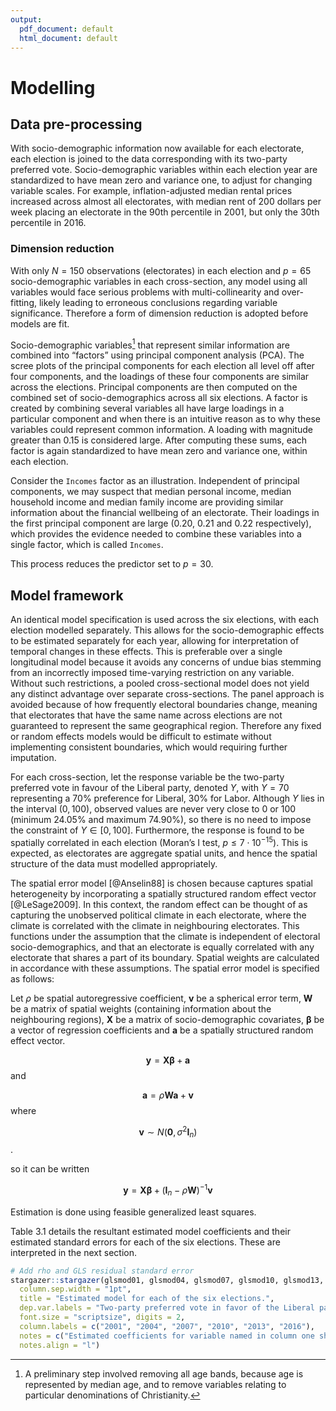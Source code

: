 ```yaml
---
output:
  pdf_document: default
  html_document: default
---
```

# Modelling {#modelling}

## Data pre-processing
With socio-demographic information now available for each electorate, each election is joined to the data  corresponding with its two-party preferred vote. Socio-demographic variables within each election year are standardized to have mean zero and variance one, to adjust for changing variable scales. For example, inflation-adjusted median rental prices increased across almost all electorates, with median rent of 200 dollars per week placing an electorate in the 90th percentile in 2001, but only the 30th percentile in 2016.

### Dimension reduction
With only $N = 150$ observations (electorates) in each election and $p = 65$ socio-demographic variables in each cross-section, any model using all variables would face serious problems with multi-collinearity and over-fitting, likely leading to erroneous conclusions regarding variable significance. Therefore a form of dimension reduction is adopted before models are fit. 

Socio-demographic variables[^2] that represent similar information are combined into "factors" using principal component analysis (PCA). The scree plots of the principal components for each election all level off after four components, and the loadings of these four components are similar across the elections. Principal components are then computed on the combined set of socio-demographics across all six elections. A factor is created by combining several variables all have large loadings in a particular component and when there is an intuitive reason as to why these variables could represent common information. A loading with magnitude greater than 0.15 is considered large. After computing these sums, each factor is again standardized to have mean zero and variance one, within each election. 

Consider the `Incomes` factor as an illustration. Independent of principal components, we may suspect that median personal income, median household income and median family income are providing similar information about the financial wellbeing of an electorate. Their loadings in the first principal component are large (0.20, 0.21 and 0.22 respectively), which provides the evidence needed to combine these variables into a single factor, which is called `Incomes`.

This process reduces the predictor set to $p = 30$.

[^2]: A preliminary step involved removing all age bands, because age is represented by median age, and to remove variables relating to particular denominations of Christianity.

## Model framework
An identical model specification is used across the six elections, with each election modelled separately. This allows for the socio-demographic effects to be estimated separately for each year, allowing for interpretation of temporal changes in these effects. This is preferable over a single longitudinal model because it avoids any concerns of undue bias stemming from an incorrectly imposed time-varying restriction on any variable. Without such restrictions, a pooled cross-sectional model does not yield any distinct advantage over separate cross-sections. The panel approach is avoided because of how frequently electoral boundaries change, meaning that electorates that have the same name across elections are not guaranteed to represent the same geographical region. Therefore any fixed or random effects models would be difficult to estimate without implementing consistent boundaries, which would requiring further imputation. 

For each cross-section, let the response variable be the two-party preferred vote in favour of the Liberal party, denoted $Y$, with $Y = 70$ representing a 70% preference for Liberal, 30% for Labor. Although $Y$ lies in the interval $(0,100)$, observed values are never very close to 0 or 100 (minimum $24.05 \%$ and maximum $74.90 \%$), so there is no need to impose the constraint of $Y \in [0,100]$. Furthermore, the response is found to be spatially correlated in each election (Moran's I test, $p \le 7\cdot10^{-15}$). This is expected, as electorates are aggregate spatial units, and hence the spatial structure of the data must modelled appropriately. 

The spatial error model [@Anselin88] is chosen because captures spatial heterogeneity by incorporating a spatially structured random effect vector [@LeSage2009]. In this context, the random effect can be thought of as capturing the unobserved political climate in each electorate, where the climate is correlated with the climate in neighbouring electorates. This functions under the assumption that the climate is independent of electoral socio-demographics, and that an electorate is equally correlated with any electorate that shares a part of its boundary. Spatial weights are calculated in accordance with these assumptions. The spatial error model is specified as follows:

Let $\rho$ be spatial autoregressive coefficient, $\boldsymbol v$ be a spherical error term, ${\boldsymbol W}$ be a matrix of spatial weights (containing information about the neighbouring regions), $\boldsymbol X$ be a matrix of socio-demographic covariates, $\boldsymbol \beta$ be a vector of regression coefficients and $\boldsymbol a$ be a spatially structured random effect vector.

$${\boldsymbol y} = {\boldsymbol X} {\boldsymbol \beta} + {\boldsymbol a}$$
and

$${\boldsymbol a} = \rho {\boldsymbol W} {\boldsymbol a} + {\boldsymbol v}$$
where 

$${\boldsymbol v} \sim N({\boldsymbol 0}, \sigma^2 {\boldsymbol I_n})$$.

so it can be written

$${\boldsymbol y} = {\boldsymbol X} {\boldsymbol \beta} + ({\boldsymbol I}_n-\rho {\boldsymbol W})^{-1}{\boldsymbol v}$$

Estimation is done using feasible generalized least squares.

Table 3.1 details the resultant estimated model coefficients and their estimated standard errors for each of the six elections. These are interpreted in the next section.

```r
# Add rho and GLS residual standard error
stargazer::stargazer(glsmod01, glsmod04, glsmod07, glsmod10, glsmod13, glsmod16, header = FALSE, 
  column.sep.width = "1pt", 
  title = "Estimated model for each of the six elections.",
  dep.var.labels = "Two-party preferred vote in favor of the Liberal party", 
  font.size = "scriptsize", digits = 2, 
  column.labels = c("2001", "2004", "2007", "2010", "2013", "2016"),
  notes = c("Estimated coefficients for variable named in column one shown for", "election year indicated by column heading, with estimated standard", "deviation for each coefficient shown below in parenthesis. Overall", "summary measures for each regression equation are provided in the", "bottom panel."),
  notes.align = "l")
```


\begin{table}[!htbp] \centering 
  \caption{Estimated model for each of the six elections.} 
  \label{} 
\tiny 
\begin{tabular}{@{\extracolsep{1pt}}lcccccc} 
\\[-1.8ex]\hline 
\hline \\[-1.8ex] 
 & \multicolumn{6}{c}{\textit{Dependent variable:}} \\ 
\cline{2-7} 
\\[-1.8ex] & \multicolumn{6}{c}{Two-party preferred vote in favor of the Liberal party} \\ 
 & 2001 & 2004 & 2007 & 2010 & 2013 & 2016 \\ 
\\[-1.8ex] & (1) & (2) & (3) & (4) & (5) & (6)\\ 
\hline \\[-1.8ex] 
 $\rho$ & 0.44$^{***}$ & 0.15$^{*}$ & $-$0.04 & 0.15 & 0.29 & 0.48$^{***}$ \\ 
  & (0.15) & (0.17) & (0.19) & (0.17) & (0.16) & (0.16) \\ 
  & & & & & & \\ 
 AusCitizen & $-$2.77 & $-$2.83 & 0.67 & 1.00 & $-$0.87 & $-$1.53 \\ 
  & (2.51) & (2.63) & (2.57) & (2.93) & (2.90) & (2.95) \\ 
  & & & & & & \\ 
 Born\_Asia & 2.63 & 0.74 & $-$1.37 & $-$7.58$^{***}$ & $-$2.56 & $-$2.13 \\ 
  & (3.03) & (2.55) & (1.96) & (2.68) & (2.58) & (2.20) \\ 
  & & & & & & \\ 
 Born\_MidEast & 1.92 & 3.22$^{*}$ & 2.92$^{*}$ & 1.79 & 1.70 & $-$0.82 \\ 
  & (1.53) & (1.78) & (1.51) & (1.54) & (1.54) & (1.56) \\ 
  & & & & & & \\ 
 Born\_SE\_Europe & 1.02 & 0.04 & $-$0.20 & $-$1.72 & $-$1.25 & $-$1.63 \\ 
  & (2.34) & (2.05) & (1.17) & (1.34) & (1.15) & (0.99) \\ 
  & & & & & & \\ 
 Born\_UK & $-$0.49 & $-$0.87 & 0.29 & $-$0.29 & $-$0.35 & $-$1.37 \\ 
  & (1.04) & (0.90) & (0.80) & (1.05) & (1.00) & (0.98) \\ 
  & & & & & & \\ 
 BornElsewhere & $-$1.08 & $-$0.51 & 5.01 & 9.78$^{**}$ & 4.04 & 1.74 \\ 
  & (3.40) & (3.67) & (3.59) & (4.47) & (4.46) & (4.52) \\ 
  & & & & & & \\ 
 Buddhism & 1.50 & 2.84$^{*}$ & 0.90 & 2.41$^{*}$ & 1.09 & 1.51 \\ 
  & (1.94) & (1.61) & (1.25) & (1.40) & (1.25) & (1.24) \\ 
  & & & & & & \\ 
 Christianity & 0.53 & 3.44 & $-$1.93 & $-$0.60 & 3.08 & 5.17$^{**}$ \\ 
  & (4.58) & (4.19) & (3.45) & (3.44) & (2.79) & (2.52) \\ 
  & & & & & & \\ 
 CurrentlyStudying & $-$1.14 & 1.69 & 4.03$^{***}$ & 3.28$^{***}$ & 1.73 & $-$0.09 \\ 
  & (1.01) & (1.09) & (1.12) & (1.21) & (1.17) & (1.13) \\ 
  & & & & & & \\ 
 DeFacto & $-$6.42$^{***}$ & $-$5.04$^{**}$ & $-$6.55$^{***}$ & $-$8.60$^{***}$ & $-$9.73$^{***}$ & $-$11.02$^{***}$ \\ 
  & (1.69) & (2.00) & (1.90) & (2.57) & (2.62) & (2.55) \\ 
  & & & & & & \\ 
 DiffAddress & 3.86$^{***}$ & 4.63$^{***}$ & 3.40$^{***}$ & 4.72$^{***}$ & 5.02$^{***}$ & 6.93$^{***}$ \\ 
  & (0.95) & (1.03) & (0.88) & (1.60) & (1.71) & (1.50) \\ 
  & & & & & & \\ 
 Distributive & 1.67 & 2.75$^{**}$ & 2.25$^{**}$ & 2.88$^{**}$ & 2.76$^{**}$ & 1.65 \\ 
  & (1.08) & (1.13) & (1.02) & (1.30) & (1.25) & (1.17) \\ 
  & & & & & & \\ 
 Education & 0.62 & 1.94 & $-$0.77 & $-$1.82 & $-$0.90 & $-$3.04 \\ 
  & (2.23) & (2.86) & (2.89) & (3.35) & (3.04) & (2.99) \\ 
  & & & & & & \\ 
 Extractive & 4.69$^{***}$ & 5.31$^{***}$ & 5.81$^{***}$ & 6.97$^{***}$ & 6.09$^{***}$ & 6.81$^{***}$ \\ 
  & (1.36) & (1.23) & (1.16) & (1.48) & (1.42) & (1.31) \\ 
  & & & & & & \\ 
 FamHouseSize & $-$2.94 & $-$5.11$^{*}$ & $-$9.67$^{***}$ & $-$8.22$^{**}$ & $-$6.16$^{*}$ & $-$4.35 \\ 
  & (2.27) & (2.78) & (2.66) & (3.28) & (3.15) & (2.86) \\ 
  & & & & & & \\ 
 Incomes & 2.99$^{*}$ & 2.95 & 4.36$^{*}$ & 2.73 & 4.19 & 8.46$^{***}$ \\ 
  & (1.76) & (2.60) & (2.56) & (3.06) & (2.68) & (2.57) \\ 
  & & & & & & \\ 
 Indigenous & 3.97$^{***}$ & 5.62$^{***}$ & 6.81$^{***}$ & 5.90$^{***}$ & 6.12$^{***}$ & 4.47$^{***}$ \\ 
  & (1.26) & (1.35) & (1.17) & (1.49) & (1.49) & (1.38) \\ 
  & & & & & & \\ 
 Islam & 0.15 & 0.61 & $-$1.21 & $-$1.04 & 1.20 & 2.64 \\ 
  & (2.03) & (2.00) & (1.80) & (1.94) & (1.71) & (1.72) \\ 
  & & & & & & \\ 
 Judaism & 1.02 & 1.74 & 0.01 & 0.46 & 1.60$^{*}$ & 1.96$^{***}$ \\ 
  & (1.38) & (1.26) & (1.00) & (1.05) & (0.85) & (0.71) \\ 
  & & & & & & \\ 
 ManagerAdminClericalSales & 2.10$^{***}$ & 3.28$^{***}$ & 5.21$^{***}$ & 4.32$^{***}$ & 3.99$^{***}$ & 4.62$^{***}$ \\ 
  & (0.70) & (0.85) & (0.78) & (1.00) & (0.99) & (1.03) \\ 
  & & & & & & \\ 
 Married & 2.27 & 5.50$^{**}$ & 5.06$^{*}$ & 5.07$^{*}$ & 1.46 & $-$1.39 \\ 
  & (2.26) & (2.79) & (2.59) & (2.91) & (2.71) & (2.64) \\ 
  & & & & & & \\ 
 MedianAge & 1.54 & 3.73$^{**}$ & 1.86 & 2.08 & 2.28 & 2.94$^{*}$ \\ 
  & (1.30) & (1.55) & (1.65) & (2.08) & (1.88) & (1.63) \\ 
  & & & & & & \\ 
 NoReligion & 1.06 & 3.43 & $-$0.31 & 0.25 & 3.53 & 5.76$^{**}$ \\ 
  & (3.85) & (3.45) & (2.90) & (2.98) & (2.58) & (2.59) \\ 
  & & & & & & \\ 
 OneParent\_House & $-$1.00 & 1.37 & 1.66 & 0.22 & 0.11 & $-$0.85 \\ 
  & (1.34) & (1.49) & (1.38) & (1.61) & (1.46) & (1.39) \\ 
  & & & & & & \\ 
 OtherLanguageHome & $-$10.40$^{**}$ & $-$6.76 & $-$6.02 & $-$4.37 & $-$4.69 & 1.27 \\ 
  & (4.97) & (5.61) & (4.44) & (5.70) & (5.50) & (4.95) \\ 
  & & & & & & \\ 
 PropertyOwned & $-$0.76 & $-$0.92 & 0.78 & $-$1.17 & 0.68 & 1.76 \\ 
  & (1.19) & (1.21) & (1.09) & (1.49) & (1.43) & (1.38) \\ 
  & & & & & & \\ 
 RentLoanPrice & $-$0.31 & $-$1.54 & $-$0.54 & 2.12 & 1.01 & $-$0.70 \\ 
  & (1.50) & (1.68) & (1.48) & (1.96) & (1.96) & (2.02) \\ 
  & & & & & & \\ 
 SocialServ & 2.42$^{*}$ & 1.89 & 1.77 & 1.91 & 0.94 & 2.90$^{***}$ \\ 
  & (1.27) & (1.27) & (1.14) & (1.35) & (1.22) & (1.10) \\ 
  & & & & & & \\ 
 Transformative & 2.99$^{**}$ & 5.74$^{***}$ & 5.20$^{***}$ & 3.28$^{*}$ & 3.74$^{**}$ & 4.75$^{***}$ \\ 
  & (1.41) & (1.59) & (1.47) & (1.74) & (1.57) & (1.41) \\ 
  & & & & & & \\ 
 Unemployment & $-$3.00$^{**}$ & $-$5.09$^{***}$ & $-$2.88$^{**}$ & $-$2.42 & $-$1.22 & 0.36 \\ 
  & (1.28) & (1.51) & (1.41) & (1.73) & (1.54) & (1.42) \\ 
  & & & & & & \\ 
 Constant & 50.78$^{***}$ & 52.63$^{***}$ & 47.32$^{***}$ & 49.92$^{***}$ & 53.48$^{***}$ & 50.45$^{***}$ \\ 
  & (0.67) & (0.45) & (0.35) & (0.51) & (0.56) & (0.74) \\ 
  & & & & & & \\ 
\hline \\[-1.8ex] 
Observations & 150 & 150 & 150 & 150 & 150 & 150 \\ 
Residual Standard Error (GLS) & 4.55 & 4.69 & 4.44 & 5.31 & 4.85 & 4.65 \\ 
Log Likelihood & $-$398.33 & $-$403.34 & $-$398.73 & $-$418.08 & $-$405.41 & $-$399.52 \\ 
Akaike Inf. Crit. & 860.67 & 870.68 & 861.46 & 900.16 & 874.83 & 863.03 \\ 
Bayesian Inf. Crit. & 949.60 & 959.61 & 950.40 & 989.10 & 963.76 & 951.96 \\ 
\hline 
\hline \\[-1.8ex] 
\textit{Note:}  & \multicolumn{6}{l}{$^{*}$p$<$0.1; $^{**}$p$<$0.05; $^{***}$p$<$0.01} \\ 
 & \multicolumn{6}{l}{Estimated coefficients for variable named in column one shown for} \\ 
 & \multicolumn{6}{l}{election year indicated by column heading, with estimated standard} \\ 
 & \multicolumn{6}{l}{deviation for each coefficient shown below in parenthesis. Overall} \\ 
 & \multicolumn{6}{l}{summary measures for each regression equation are provided in the} \\ 
 & \multicolumn{6}{l}{bottom panel.} \\ 
\end{tabular} 
\end{table} 